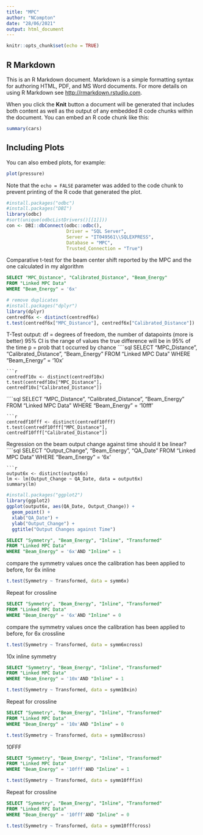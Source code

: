 ```yaml
---
title: "MPC"
author: "NCompton"
date: "28/06/2021"
output: html_document
---
```


```r
knitr::opts_chunk$set(echo = TRUE)
```

## R Markdown

This is an R Markdown document. Markdown is a simple formatting syntax for authoring HTML, PDF, and MS Word documents. For more details on using R Markdown see <http://rmarkdown.rstudio.com>.

When you click the **Knit** button a document will be generated that includes both content as well as the output of any embedded R code chunks within the document. You can embed an R code chunk like this:

```r
summary(cars)
```

## Including Plots

You can also embed plots, for example:

```r
plot(pressure)
```

Note that the `echo = FALSE` parameter was added to the code chunk to prevent printing of the R code that generated the plot.
```r
#install.packages("odbc")
#install.packages("DBI")
library(odbc)
#sort(unique(odbcListDrivers()[[1]]))
con <- DBI::dbConnect(odbc::odbc(), 
                      Driver = "SQL Server", 
                      Server = "IT049561\\SQLEXPRESS", 
                      Database = "MPC", 
                      Trusted_Connection = "True")
```

Comparative t-test for the beam center shift reported by the MPC and the one calculated in my algorithm
```sql
SELECT "MPC_Distance", "Calibrated_Distance", "Beam_Energy"
FROM "Linked MPC Data"
WHERE "Beam_Energy" = '6x'

```

```r
# remove duplicates
#install.packages("dplyr")
library(dplyr)
centredf6x <- distinct(centredf6x)
t.test(centredf6x["MPC_Distance"], centredf6x["Calibrated_Distance"])
```

T-Test output:
df = degrees of freedom, the number of datapoints (more is better)
95% CI is the range of values the true difference will be in 95% of the time
p = prob that t occurred by chance
````sql
SELECT "MPC_Distance", "Calibrated_Distance", "Beam_Energy"
FROM "Linked MPC Data"
WHERE "Beam_Energy" = '10x'

```
```r
centredf10x <- distinct(centredf10x)
t.test(centredf10x["MPC_Distance"], centredf10x["Calibrated_Distance"])
```
````sql
SELECT "MPC_Distance", "Calibrated_Distance", "Beam_Energy"
FROM "Linked MPC Data"
WHERE "Beam_Energy" = '10fff'

```
```r
centredf10fff <- distinct(centredf10fff)
t.test(centredf10fff["MPC_Distance"], centredf10fff["Calibrated_Distance"])
```
Regression on the beam output change against time
should it be linear?
````sql
SELECT "Output_Change", "Beam_Energy", "QA_Date"
FROM "Linked MPC Data"
WHERE "Beam_Energy" = '6x'

```
```r
output6x <- distinct(output6x)
lm <- lm(Output_Change ~ QA_Date, data = output6x)
summary(lm)
```


```r
#install.packages("ggplot2")
library(ggplot2)
ggplot(output6x, aes(QA_Date, Output_Change)) +
  geom_point() +
  xlab("QA_Date") +
  ylab("Output_Change") +
  ggtitle("Output Changes against Time")

```
```sql
SELECT "Symmetry", "Beam_Energy", "Inline", "Transformed"
FROM "Linked MPC Data"
WHERE "Beam_Energy" = '6x'AND "Inline" = 1

```
compare the symmetry values once the calibration has been applied to before, for 6x inline
```r
t.test(Symmetry ~ Transformed, data = symm6x)

```
Repeat for crossline
```sql
SELECT "Symmetry", "Beam_Energy", "Inline", "Transformed"
FROM "Linked MPC Data"
WHERE "Beam_Energy" = '6x'AND "Inline" = 0

```
compare the symmetry values once the calibration has been applied to before, for 6x crossline
```r
t.test(Symmetry ~ Transformed, data = symm6xcross)

```
10x inline symmetry
```sql
SELECT "Symmetry", "Beam_Energy", "Inline", "Transformed"
FROM "Linked MPC Data"
WHERE "Beam_Energy" = '10x'AND "Inline" = 1

```

```r
t.test(Symmetry ~ Transformed, data = symm10xin)

```
Repeat for crossline
```sql
SELECT "Symmetry", "Beam_Energy", "Inline", "Transformed"
FROM "Linked MPC Data"
WHERE "Beam_Energy" = '10x'AND "Inline" = 0

```

```r
t.test(Symmetry ~ Transformed, data = symm10xcross)

```

10FFF

```sql
SELECT "Symmetry", "Beam_Energy", "Inline", "Transformed"
FROM "Linked MPC Data"
WHERE "Beam_Energy" = '10fff'AND "Inline" = 1

```

```r
t.test(Symmetry ~ Transformed, data = symm10fffin)

```

Repeat for crossline
```sql
SELECT "Symmetry", "Beam_Energy", "Inline", "Transformed"
FROM "Linked MPC Data"
WHERE "Beam_Energy" = '10fff'AND "Inline" = 0

```

```r
t.test(Symmetry ~ Transformed, data = symm10fffcross)

```